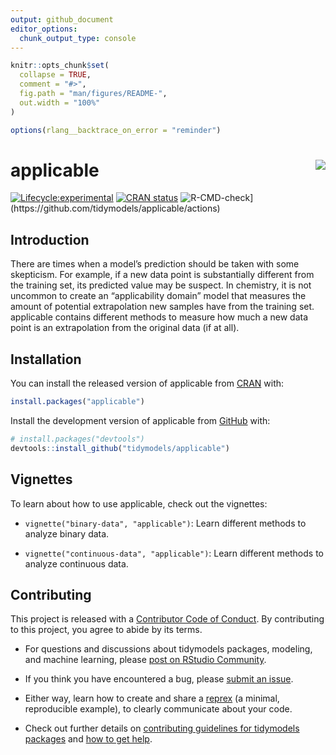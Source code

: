 ```yaml
---
output: github_document
editor_options: 
  chunk_output_type: console
---
```


<!-- README.md is generated from README.Rmd. Please edit that file -->

```r
knitr::opts_chunk$set(
  collapse = TRUE,
  comment = "#>",
  fig.path = "man/figures/README-",
  out.width = "100%"
)

options(rlang__backtrace_on_error = "reminder")

```

# applicable <img src="man/figures/logo.png" align="right"/>

<!-- badges: start -->
[![Lifecycle:experimental](https://img.shields.io/badge/lifecycle-experimental-orange.svg)](https://www.tidyverse.org/lifecycle/#experimental)
[![CRAN status](https://www.r-pkg.org/badges/version/applicable)](https://cran.r-project.org/package=applicable)
![R-CMD-check](https://github.com/tidymodels/applicable/workflows/R-CMD-check/badge.svg)](https://github.com/tidymodels/applicable/actions)
<!-- badges: end -->

## Introduction

There are times when a model's prediction should be taken with some skepticism. For example, if a new data point is substantially different from the training set, its predicted value may be suspect. In chemistry, it is not uncommon to create an "applicability domain" model that measures the amount of potential extrapolation new samples have from the training set. applicable contains different methods to measure how much a new data point is an extrapolation from the original data (if at all).

## Installation

You can install the released version of applicable from [CRAN](https://CRAN.R-project.org) with:

``` r
install.packages("applicable")
```

Install the development version of applicable from [GitHub](https://github.com/) with:

``` r
# install.packages("devtools")
devtools::install_github("tidymodels/applicable")
```

## Vignettes

To learn about how to use applicable, check out the vignettes:

- `vignette("binary-data", "applicable")`: Learn different methods to analyze binary data.

- `vignette("continuous-data", "applicable")`: Learn different methods to analyze continuous data.

## Contributing

This project is released with a [Contributor Code of Conduct](https://contributor-covenant.org/version/2/0/CODE_OF_CONDUCT.html). By contributing to this project, you agree to abide by its terms.

- For questions and discussions about tidymodels packages, modeling, and machine learning, please [post on RStudio Community](https://rstd.io/tidymodels-community).

- If you think you have encountered a bug, please [submit an issue](https://github.com/tidymodels/applicable/issues).

- Either way, learn how to create and share a [reprex](https://rstd.io/reprex) (a minimal, reproducible example), to clearly communicate about your code.

- Check out further details on [contributing guidelines for tidymodels packages](https://www.tidymodels.org/contribute/) and [how to get help](https://www.tidymodels.org/help/).
